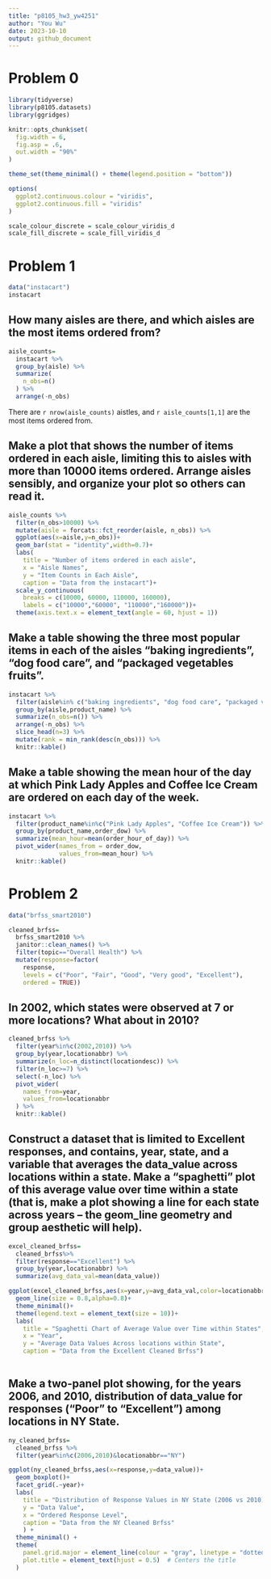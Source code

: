 ```yaml
---
title: "p8105_hw3_yw4251"
author: "You Wu"
date: 2023-10-10
output: github_document
---
```

# Problem 0
```r
library(tidyverse)
library(p8105.datasets)
library(ggridges)

knitr::opts_chunk$set(
  fig.width = 6,
  fig.asp = .6,
  out.width = "90%"
)

theme_set(theme_minimal() + theme(legend.position = "bottom"))

options(
  ggplot2.continuous.colour = "viridis",
  ggplot2.continuous.fill = "viridis"
)

scale_colour_discrete = scale_colour_viridis_d
scale_fill_discrete = scale_fill_viridis_d
```

# Problem 1
```r
data("instacart")
instacart
```

## How many aisles are there, and which aisles are the most items ordered from?
```r
aisle_counts=
  instacart %>% 
  group_by(aisle) %>% 
  summarize(
    n_obs=n()
  ) %>% 
  arrange(-n_obs)
```

There are `r nrow(aisle_counts)` aistles, and `r aisle_counts[1,1]` are the most items ordered from.

## Make a plot that shows the number of items ordered in each aisle, limiting this to aisles with more than 10000 items ordered. Arrange aisles sensibly, and organize your plot so others can read it.

```r
aisle_counts %>% 
  filter(n_obs>10000) %>% 
  mutate(aisle = forcats::fct_reorder(aisle, n_obs)) %>% 
  ggplot(aes(x=aisle,y=n_obs))+
  geom_bar(stat = "identity",width=0.7)+
  labs(
    title = "Number of items ordered in each aisle",
    x = "Aisle Names",
    y = "Item Counts in Each Aisle",
    caption = "Data from the instacart")+
  scale_y_continuous(
    breaks = c(10000, 60000, 110000, 160000),
    labels = c("10000","60000", "110000","160000"))+
  theme(axis.text.x = element_text(angle = 60, hjust = 1))
```

## Make a table showing the three most popular items in each of the aisles “baking ingredients”, “dog food care”, and “packaged vegetables fruits”.

```r
instacart %>% 
  filter(aisle%in% c("baking ingredients", "dog food care", "packaged vegetables fruits")) %>% 
  group_by(aisle,product_name) %>% 
  summarize(n_obs=n()) %>% 
  arrange(-n_obs) %>% 
  slice_head(n=3) %>% 
  mutate(rank = min_rank(desc(n_obs))) %>% 
  knitr::kable()
```

## Make a table showing the mean hour of the day at which Pink Lady Apples and Coffee Ice Cream are ordered on each day of the week.

```r
instacart %>% 
  filter(product_name%in%c("Pink Lady Apples", "Coffee Ice Cream")) %>% 
  group_by(product_name,order_dow) %>% 
  summarize(mean_hour=mean(order_hour_of_day)) %>% 
  pivot_wider(names_from = order_dow,
              values_from=mean_hour) %>% 
  knitr::kable()
```


# Problem 2
```r
data("brfss_smart2010")
```

```r
cleaned_brfss=
  brfss_smart2010 %>% 
  janitor::clean_names() %>% 
  filter(topic=="Overall Health") %>% 
  mutate(response=factor(
    response,
    levels = c("Poor", "Fair", "Good", "Very good", "Excellent"),
    ordered = TRUE))
```

## In 2002, which states were observed at 7 or more locations? What about in 2010?

```r
cleaned_brfss %>% 
  filter(year%in%c(2002,2010)) %>%
  group_by(year,locationabbr) %>% 
  summarize(n_loc=n_distinct(locationdesc)) %>% 
  filter(n_loc>=7) %>% 
  select(-n_loc) %>% 
  pivot_wider(
    names_from=year,
    values_from=locationabbr
  ) %>% 
  knitr::kable()
```

## Construct a dataset that is limited to Excellent responses, and contains, year, state, and a variable that averages the data_value across locations within a state. Make a “spaghetti” plot of this average value over time within a state (that is, make a plot showing a line for each state across years – the geom_line geometry and group aesthetic will help).


```r
excel_cleaned_brfss=
  cleaned_brfss%>% 
  filter(response=="Excellent") %>% 
  group_by(year,locationabbr) %>% 
  summarize(avg_data_val=mean(data_value))

ggplot(excel_cleaned_brfss,aes(x=year,y=avg_data_val,color=locationabbr))+
  geom_line(size = 0.8,alpha=0.8)+
  theme_minimal()+
  theme(legend.text = element_text(size = 10))+
  labs(
    title = "Spaghetti Chart of Average Value over Time within States",
    x = "Year",
    y = "Average Data Values Across locations within State",
    caption = "Data from the Excellent Cleaned Brfss") 
  
```

## Make a two-panel plot showing, for the years 2006, and 2010, distribution of data_value for responses (“Poor” to “Excellent”) among locations in NY State.

```r
ny_cleaned_brfss=
  cleaned_brfss %>% 
  filter(year%in%c(2006,2010)&locationabbr=="NY")

ggplot(ny_cleaned_brfss,aes(x=response,y=data_value))+
  geom_boxplot()+
  facet_grid(.~year)+
  labs(
    title = "Distribution of Response Values in NY State (2006 vs 2010)",
    y = "Data Value",
    x = "Ordered Response Level",
    caption = "Data from the NY Cleaned Brfss"
    ) +
  theme_minimal() +
  theme(
    panel.grid.major = element_line(colour = "gray", linetype = "dotted"),
    plot.title = element_text(hjust = 0.5)  # Centers the title
  )
```


